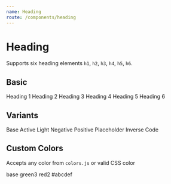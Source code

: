 ```yaml
---
name: Heading
route: /components/heading
---
```



# Heading

Supports six heading elements `h1`, `h2`, `h3`, `h4`, `h5`, `h6`.

<PropsTable of={Heading} />

## Basic

<Playground>
  <Heading level={1}>Heading 1</Heading>
  <Heading level={2}>Heading 2</Heading>
  <Heading level={3}>Heading 3</Heading>
  <Heading level={4}>Heading 4</Heading>
  <Heading level={5}>Heading 5</Heading>
  <Heading level={6}>Heading 6</Heading>
</Playground>

## Variants

<Playground>
  <Heading level={1} variant="base">
    Base
  </Heading>
  <Heading level={1} variant="active">
    Active
  </Heading>
  <Heading level={1} variant="light">
    Light
  </Heading>
  <Heading level={1} variant="negative">
    Negative
  </Heading>
  <Heading level={1} variant="positive">
    Positive
  </Heading>
  <Heading level={1} variant="placeholder">
    Placeholder
  </Heading>
  <Box bg="black">
    <Heading level={1} variant="inverse">
      Inverse
    </Heading>
  </Box>
  <Heading level={1} variant="code">
    Code
  </Heading>
</Playground>

## Custom Colors

Accepts any color from `colors.js` or valid CSS color

<Playground>
  <Heading level={1} color="base">
    base
  </Heading>
  <Heading level={1} color="green3">
    green3
  </Heading>
  <Heading level={1} color="red2">
    red2
  </Heading>
  <Heading level={1} color="#abcdef">
    #abcdef
  </Heading>
</Playground>
